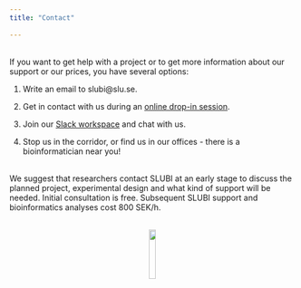 ```yaml
---
title: "Contact"
  
---
```


<br>
If you want to get help with a project or to get more information about our support or our prices, you have several options:
    
1. Write an email to slubi@slu.se.
  
2. Get in contact with us during an [online drop-in session](dropin.qmd).
  
3. Join our [Slack workspace](https://join.slack.com/t/slubi-workspace/shared_invite/zt-hamul6ub-VjMU0F2ZlonsqgXSVg7Cng) and chat with us.

4. Stop us in the corridor, or find us in our offices - there is a bioinformatician near you!

<br>
We suggest that researchers contact SLUBI at an early stage to discuss the planned project, experimental design and what kind of support will be needed. Initial consultation is free. Subsequent SLUBI support and bioinformatics analyses cost 800 SEK/h.
  
<br>
<center>
![](images/SLUBI_logo.png){#id .class width=15%}
</center>
 